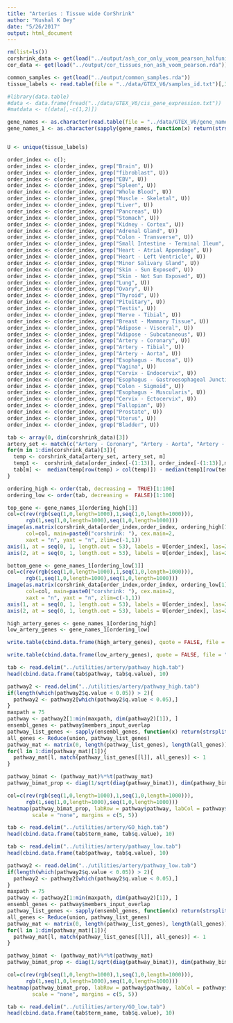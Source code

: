 ```yaml
---
title: "Arteries : Tissue wide CorShrink"
author: "Kushal K Dey"
date: "5/26/2017"
output: html_document
---
```


```r
rm(list=ls())
corshrink_data <- get(load("../output/ash_cor_only_voom_pearson_halfuniform_gtex_tissues.rda"))
cor_data <- get(load("../output/cor_tissues_non_ash_voom_pearson.rda"))
```

```r
common_samples <- get(load("../output/common_samples.rda"))
tissue_labels <- read.table(file = "../data/GTEX_V6/samples_id.txt")[,3]

#library(data.table)
#data <- data.frame(fread("../data/GTEX_V6/cis_gene_expression.txt"))
#matdata <- t(data[,-c(1,2)])

gene_names <- as.character(read.table(file = "../data/GTEX_V6/gene_names_GTEX_V6.txt")[,1])
gene_names_1 <- as.character(sapply(gene_names, function(x) return(strsplit(x, "[.]")[[1]][1])))


U <- unique(tissue_labels)
```

```r
order_index <- c();
order_index <- c(order_index, grep("Brain", U))
order_index <- c(order_index, grep("fibroblast", U))
order_index <- c(order_index, grep("EBV", U))
order_index <- c(order_index, grep("Spleen", U))
order_index <- c(order_index, grep("Whole Blood", U))
order_index <- c(order_index, grep("Muscle - Skeletal", U))
order_index <- c(order_index, grep("Liver", U))
order_index <- c(order_index, grep("Pancreas", U))
order_index <- c(order_index, grep("Stomach", U))
order_index <- c(order_index, grep("Kidney - Cortex", U))
order_index <- c(order_index, grep("Adrenal Gland", U))
order_index <- c(order_index, grep("Colon - Transverse", U))
order_index <- c(order_index, grep("Small Intestine - Terminal Ileum", U))
order_index <- c(order_index, grep("Heart - Atrial Appendage", U))
order_index <- c(order_index, grep("Heart - Left Ventricle", U))
order_index <- c(order_index, grep("Minor Salivary Gland", U))
order_index <- c(order_index, grep("Skin - Sun Exposed", U))
order_index <- c(order_index, grep("Skin - Not Sun Exposed", U))
order_index <- c(order_index, grep("Lung", U))
order_index <- c(order_index, grep("Ovary", U))
order_index <- c(order_index, grep("Thyroid", U))
order_index <- c(order_index, grep("Pituitary", U))
order_index <- c(order_index, grep("Testis", U))
order_index <- c(order_index, grep("Nerve - Tibial", U))
order_index <- c(order_index, grep("Breast - Mammary Tissue", U))
order_index <- c(order_index, grep("Adipose - Visceral", U))
order_index <- c(order_index, grep("Adipose - Subcutaneous", U))
order_index <- c(order_index, grep("Artery - Coronary", U))
order_index <- c(order_index, grep("Artery - Tibial", U))
order_index <- c(order_index, grep("Artery - Aorta", U))
order_index <- c(order_index, grep("Esophagus - Mucosa", U))
order_index <- c(order_index, grep("Vagina", U))
order_index <- c(order_index, grep("Cervix - Endocervix", U))
order_index <- c(order_index, grep("Esophagus - Gastroesophageal Junction", U))
order_index <- c(order_index, grep("Colon - Sigmoid", U))
order_index <- c(order_index, grep("Esophagus - Muscularis", U))
order_index <- c(order_index, grep("Cervix - Ectocervix", U))
order_index <- c(order_index, grep("Fallopian", U))
order_index <- c(order_index, grep("Prostate", U))
order_index <- c(order_index, grep("Uterus", U))
order_index <- c(order_index, grep("Bladder", U))
```

```r
tab <- array(0, dim(corshrink_data)[3])
artery_set <- match(c("Artery - Coronary", "Artery - Aorta", "Artery - Tibial"), U)
for(m in 1:dim(corshrink_data)[3]){
  temp <- corshrink_data[artery_set, artery_set, m]
  temp1 <-  corshrink_data[order_index[-(1:13)], order_index[-(1:13)],m]
  tab[m] <-  median(temp[row(temp) > col(temp)]) - median(temp1[row(temp1) > col(temp1)])
}

ordering_high <- order(tab, decreasing =  TRUE)[1:100]
ordering_low <- order(tab, decreasing =  FALSE)[1:100]
```

```r
top_gene <- gene_names_1[ordering_high[1]]
col=c(rev(rgb(seq(1,0,length=1000),1,seq(1,0,length=1000))),
      rgb(1,seq(1,0,length=1000),seq(1,0,length=1000)))
image(as.matrix(corshrink_data[order_index,order_index, ordering_high[1]]),
      col=col, main=paste0("corshrink: "), cex.main=2,
      xaxt = "n", yaxt = "n", zlim=c(-1,1))
axis(1, at = seq(0, 1, length.out = 53), labels = U[order_index], las=2, cex.axis = 0.5)
axis(2, at = seq(0, 1, length.out = 53), labels = U[order_index], las=2, cex.axis = 0.5)
```

```r
bottom_gene <- gene_names_1[ordering_low[1]]
col=c(rev(rgb(seq(1,0,length=1000),1,seq(1,0,length=1000))),
      rgb(1,seq(1,0,length=1000),seq(1,0,length=1000)))
image(as.matrix(corshrink_data[order_index,order_index, ordering_low[1]]),
      col=col, main=paste0("corshrink: "), cex.main=2,
      xaxt = "n", yaxt = "n", zlim=c(-1,1))
axis(1, at = seq(0, 1, length.out = 53), labels = U[order_index], las=2, cex.axis = 0.5)
axis(2, at = seq(0, 1, length.out = 53), labels = U[order_index], las=2, cex.axis = 0.5)

```

```r
high_artery_genes <- gene_names_1[ordering_high]
low_artery_genes <- gene_names_1[ordering_low]

write.table(cbind.data.frame(high_artery_genes), quote = FALSE, file = "../utilities/artery/high_artery.txt", row.names = FALSE, col.names = FALSE)

write.table(cbind.data.frame(low_artery_genes), quote = FALSE, file = "../utilities/artery/low_artery.txt", row.names = FALSE, col.names = FALSE)
```

```r
tab <- read.delim("../utilities/artery/pathway_high.tab")
head(cbind.data.frame(tab$pathway, tab$q.value), 10)
```

```r
pathway2 <- read.delim("../utilities/artery/pathway_high.tab")
if(length(which(pathway2$q.value < 0.05)) > 2){
  pathway2 <- pathway2[which(pathway2$q.value < 0.05),]
}
maxpath = 75
pathway <- pathway2[1:min(maxpath, dim(pathway2)[1]), ]
ensembl_genes <- pathway$members_input_overlap
pathway_list_genes <- sapply(ensembl_genes, function(x) return(strsplit(as.character(x), "; ")))
all_genes <- Reduce(union, pathway_list_genes)
pathway_mat <- matrix(0, length(pathway_list_genes), length(all_genes))
for(l in 1:dim(pathway_mat)[1]){
  pathway_mat[l, match(pathway_list_genes[[l]], all_genes)] <- 1
}

pathway_bimat <- (pathway_mat)%*%t(pathway_mat)
pathway_bimat_prop <- diag(1/sqrt(diag(pathway_bimat)), dim(pathway_bimat)[1]) %*% pathway_bimat %*% diag(1/sqrt(diag(pathway_bimat)), dim(pathway_bimat)[1])

col=c(rev(rgb(seq(1,0,length=1000),1,seq(1,0,length=1000))),
      rgb(1,seq(1,0,length=1000),seq(1,0,length=1000)))
heatmap(pathway_bimat_prop, labRow = pathway$pathway, labCol = pathway$pathway, cexRow = 0.3, cexCol = 0.3, col = col, zlim = c(-1,1),
        scale = "none", margins = c(5, 5))
```


```r
tab <- read.delim("../utilities/artery/GO_high.tab")
head(cbind.data.frame(tab$term_name, tab$q.value), 10)
```

```r
tab <- read.delim("../utilities/artery/pathway_low.tab")
head(cbind.data.frame(tab$pathway, tab$q.value), 10)
```

```r
pathway2 <- read.delim("../utilities/artery/pathway_low.tab")
if(length(which(pathway2$q.value < 0.05)) > 2){
  pathway2 <- pathway2[which(pathway2$q.value < 0.05),]
}
maxpath = 75
pathway <- pathway2[1:min(maxpath, dim(pathway2)[1]), ]
ensembl_genes <- pathway$members_input_overlap
pathway_list_genes <- sapply(ensembl_genes, function(x) return(strsplit(as.character(x), "; ")))
all_genes <- Reduce(union, pathway_list_genes)
pathway_mat <- matrix(0, length(pathway_list_genes), length(all_genes))
for(l in 1:dim(pathway_mat)[1]){
  pathway_mat[l, match(pathway_list_genes[[l]], all_genes)] <- 1
}

pathway_bimat <- (pathway_mat)%*%t(pathway_mat)
pathway_bimat_prop <- diag(1/sqrt(diag(pathway_bimat)), dim(pathway_bimat)[1]) %*% pathway_bimat %*% diag(1/sqrt(diag(pathway_bimat)), dim(pathway_bimat)[1])

col=c(rev(rgb(seq(1,0,length=1000),1,seq(1,0,length=1000))),
      rgb(1,seq(1,0,length=1000),seq(1,0,length=1000)))
heatmap(pathway_bimat_prop, labRow = pathway$pathway, labCol = pathway$pathway, cexRow = 0.3, cexCol = 0.3, col = col, zlim = c(-1,1),
        scale = "none", margins = c(5, 5))
```


```r
tab <- read.delim("../utilities/artery/GO_low.tab")
head(cbind.data.frame(tab$term_name, tab$q.value), 10)
```
